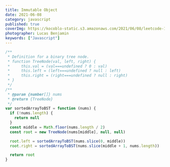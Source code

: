 ```yaml
---
title: Immutable Object
date: 2021-06-08
category: javascript
published: true
coverImg: https://kocoblo-static.s3.amazonaws.com/2021/06/08/leetcode-14/cover-img.jpg
photographer: Lucas Benjamin
keywords: ["Javascript"]
---
```


```js
/**
 * Definition for a binary tree node.
 * function TreeNode(val, left, right) {
 *     this.val = (val===undefined ? 0 : val)
 *     this.left = (left===undefined ? null : left)
 *     this.right = (right===undefined ? null : right)
 * }
 */
/**
 * @param {number[]} nums
 * @return {TreeNode}
 */
var sortedArrayToBST = function (nums) {
  if (!nums.length) {
    return null
  }
  const middle = Math.floor(nums.length / 2)
  const root = new TreeNode(nums[middle], null, null)

  root.left = sortedArrayToBST(nums.slice(0, middle))
  root.right = sortedArrayToBST(nums.slice(middle + 1, nums.length))

  return root
}
```

